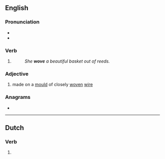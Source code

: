 {{also|weaved}}
==English==

===Pronunciation===
* {{IPA|en|/ˈwəʊv/}}
* {{rhymes|en|əʊv}}

===Verb===
{{head|en|verb form}}

# {{en-simple past of|weave}}
#: ''She '''wove''' a beautiful basket out of reeds.''

===Adjective===
{{en-adj|-}}

# {{lb|en|of paper}} made on a [[mould]] of closely [[woven]] [[wire]]

===Anagrams===
* {{anagrams|en|a=eovw|vowe}}

----

==Dutch==

===Verb===
{{head|nl|verb form}}

# {{nl-verb form of|n=sg|t=past|m=subj|wuiven}}